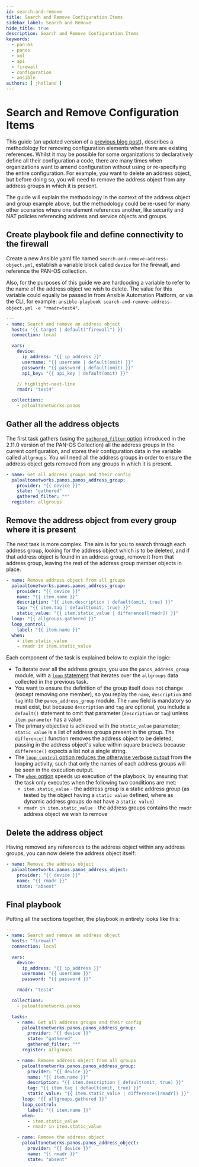 ```yaml
---
id: search-and-remove
title: Search and Remove Configuration Items
sidebar_label: Search and Remove
hide_title: true
description: Search and Remove Configuration Items
keywords:
  - pan-os
  - panos
  - xml
  - api
  - firewall
  - configuration
  - ansible
authors: [ jholland ]
---
```



# Search and Remove Configuration Items

This guide (an updated version of a [previous blog post](https://live.paloaltonetworks.com/t5/automation-api-blog/ansible-using-facts-modules-to-do-updates/ba-p/275173)), describes a methodology for removing configuration elements when there are existing references. Whilst it may be possible for some organizations to declaratively define all their configuration a code, there are many times when organizations want to amend configuration without using or re-specifying the entire configuration. For example, you want to delete an address object, but before doing so, you will need to remove the address object from any address groups in which it is present.

The guide will explain the methodology in the context of the address object and group example above, but the methodology could be re-used for many other scenarios where one element references another, like security and NAT policies referencing address and service objects and groups.

<Assumptions />

<LabGuidance />

## Create playbook file and define connectivity to the firewall

Create a new Ansible yaml file named `search-and-remove-address-object.yml`, establish a variable block called `device` for the firewall, and reference the PAN-OS collection.

Also, for the purposes of this guide we are hardcoding a variable to refer to the name of the address object we wish to delete. The value for this variable could equally be passed in from Ansible Automation Platform, or via the CLI, for example: `ansible-playbook search-and-remove-address-object.yml -e "rmadr=test4"`.

```yaml
---
- name: Search and remove an address object
  hosts: '{{ target | default("firewall") }}'
  connection: local

  vars:
    device:
      ip_address: "{{ ip_address }}"
      username: "{{ username | default(omit) }}"
      password: "{{ password | default(omit) }}"
      api_key: "{{ api_key | default(omit) }}"

    // highlight-next-line
    rmadr: "test4"

  collections:
    - paloaltonetworks.panos
```

## Gather all the address objects

The first task gathers (using the [`gathered_filter` option](/ansible/docs/panos/info/gathered-filter/) introduced in the 2.11.0 version of the PAN-OS Collection) all the address groups in the current configuration, and stores their configuration data in the variable called `allgroups`. You will need all the address groups in order to ensure the address object gets removed from any groups in which it is present.

```yaml
- name: Get all address groups and their config
  paloaltonetworks.panos.panos_address_group:
    provider: "{{ device }}"
    state: "gathered"
    gathered_filter: "*"
  register: allgroups
```

## Remove the address object from every group where it is present

The next task is more complex. The aim is for you to search through each address group, looking for the address object which is to be deleted, and if that address object is found in an address group, remove it from that address group, leaving the rest of the address group member objects in place.

```yaml
- name: Remove address object from all groups
  paloaltonetworks.panos.panos_address_group:
    provider: "{{ device }}"
    name: "{{ item.name }}"
    description: "{{ item.description | default(omit, true) }}"
    tag: "{{ item.tag | default(omit, true) }}"
    static_value: "{{ item.static_value | difference([rmadr]) }}"
  loop: "{{ allgroups.gathered }}"
  loop_control:
    label: "{{ item.name }}"
  when:
    - item.static_value
    - rmadr in item.static_value
```

Each component of the task is explained below to explain the logic:

- To iterate over all the address groups, you use the `panos_address_group` module, with a [`loop` statement](https://docs.ansible.com/ansible/latest/user_guide/playbooks_loops.html) that iterates over the `allgroups` data collected in the previous task.
- You want to ensure the definition of the group itself does not change (except removing one member), so you replay the `name`, `description` and `tag` into the `panos_address_group` module. The `name` field is mandatory so must exist, but because `description` and `tag` are optional, you include a `default()` statement to omit that parameter (`description` or `tag`) unless `item.parameter` has a value.
- The primary objective is achieved with the `static_value` parameter; `static_value` is a list of address groups present in the group. The `difference()` function removes the address object to be deleted, passing in the address object's value within square brackets because `difference()` expects a list not a single string.
- The [`loop_control` option reduces the otherwise verbose output](https://docs.ansible.com/ansible/latest/user_guide/playbooks_loops.html#limiting-loop-output-with-label) from the looping activity, such that only the names of each address groups will be seen in the execution output.
- The [`when` option](https://docs.ansible.com/ansible/latest/user_guide/playbooks_conditionals.html#basic-conditionals-with-when) speeds up execution of the playbook, by ensuring that the task only executes when the following two conditions are met:
  - `item.static_value` - the address group is a static address group (as tested by the object having a `static value` defined, where as dynamic address groups do not have a `static value`)
  - `rmadr in item.static_value` - the address groups contains the `rmadr` address object we wish to remove

## Delete the address object

Having removed any references to the address object within any address groups, you can now delete the address object itself:

```yaml
- name: Remove the address object
  paloaltonetworks.panos.panos_address_object:
    provider: "{{ device }}"
    name: "{{ rmadr }}"
    state: "absent"
```

## Final playbook

Putting all the sections together, the playbook in entirety looks like this:

```yaml
---
- name: Search and remove an address object
  hosts: "firewall"
  connection: local

  vars:
    device:
      ip_address: "{{ ip_address }}"
      username: "{{ username }}"
      password: "{{ password }}"

    rmadr: "test4"

  collections:
    - paloaltonetworks.panos

  tasks:
    - name: Get all address groups and their config
      paloaltonetworks.panos.panos_address_group:
        provider: "{{ device }}"
        state: "gathered"
        gathered_filter: "*"
      register: allgroups

    - name: Remove address object from all groups
      paloaltonetworks.panos.panos_address_group:
        provider: "{{ device }}"
        name: "{{ item.name }}"
        description: "{{ item.description | default(omit, true) }}"
        tag: "{{ item.tag | default(omit, true) }}"
        static_value: "{{ item.static_value | difference([rmadr]) }}"
      loop: "{{ allgroups.gathered }}"
      loop_control:
        label: "{{ item.name }}"
      when:
        - item.static_value
        - rmadr in item.static_value

    - name: Remove the address object
      paloaltonetworks.panos.panos_address_object:
        provider: "{{ device }}"
        name: "{{ rmadr }}"
        state: "absent"
```
